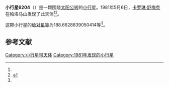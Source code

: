 {{Infobox planet
| bgcolour = #FFFFC0
| name = 6204 MacKenzie
| symbol = 
| image = 
| caption = 
| discovery = yes
| discovery_ref = 
| discoverer = [[卡罗琳·舒梅克|卡罗琳·舒梅克]]
| discovery_site = [[帕洛马山|帕洛马山]] 
| discovered = 1981年5月6日
| designations = yes
| mp_name = 
| named_after = 
| alt_names = 1981 JB3/ 1968 KF / 1984 DY2
| mp_category = [[主带小行星|主带小行星]]
| orbit_ref = <ref name="a">[http://ssd.jpl.nasa.gov/sbdb.cgi?sstr=6204 6204 MacKenzie] {{Wayback|url=http://ssd.jpl.nasa.gov/sbdb.cgi?sstr=6204 |date=20210717071325 }}，小行星數據庫瀏覽器（JPL Small-Body Database Browser）－[[美国国家航空航天局|美国国家航空航天局]]喷气推进实验室</ref>
| epoch = 2456400.5 (2013年4月18日更新)
| aphelion = {{convert|2.450688463336918|AU|km|3|abbr=on|lk=out}}
| perihelion = {{convert|1.944223553144069|AU|km|3|abbr=on}}
| semimajor = {{convert|2.197456008240493|AU|km|3|abbr=on}}
| eccentricity = 0.115238919
| period = 1189.813004 [[日|日]]<br />3.26[[儒略年|儒略年]]
| avg_speed = 
| inclination = 5.154544315758264
| asc_node = 54.21398717843957
| mean_anomaly = 
| arg_peri = 188.6628839050414
| satellites = 
| physical_characteristics = yes
| dimensions = 
| mass = 
| density = 
| surface_grav = 
| escape_velocity = 
| sidereal_day = 
| axial_tilt = 
| pole_ecliptic_lat = 
| pole_ecliptic_lon = 
| albedo = 
| temperatures= 
| temp_name1 = 
| mean_temp_1 = 
| max_temp_1 = 
| temp_name2 = 
| max_temp_2 = 
| spectral_type = 
| abs_magnitude = 188.6628839050414
}}

'''小行星6204'''（{{lang-en|6204 MacKenzie}}）是一颗围绕[[太阳|太阳]][[公转|公转]]的[[小行星|小行星]]。1981年5月6日，[[卡罗琳·舒梅克|卡罗琳·舒梅克]]在帕洛马山发现了此天体<ref name="a" /><ref>{{cite news|title=小行星列表|url=http://cfa-www.harvard.edu/iau/lists/NumberedMPs.txt|accessdate=2013-07-08|newspaper=哈佛大学|archive-date=2008-05-17|archive-url=https://web.archive.org/web/20080517010638/http://cfa-www.harvard.edu/iau/lists/NumberedMPs.txt|dead-url=no}}</ref>。

这颗小行星的[[绝对星等|绝对星等]]为188.6628839050414等<ref name="a" />。

==参考文献==
{{reflist}}
{{Minor Planet Number|[[小行星6203|小行星6203]]|[[小行星6205|小行星6205]]}}

{{小天体}}

[[Category:小行星带天体|Category:小行星带天体]]
[[Category:1981年发现的小行星|Category:1981年发现的小行星]]

{{asteroid-stub}}